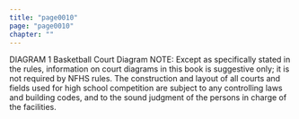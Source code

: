 ```yaml
---
title: "page0010"
page: "page0010"
chapter: ""
---
```


DIAGRAM 1 Basketball Court Diagram NOTE: Except as specifically stated in the rules, information on court diagrams in this book is suggestive only; it is not required by NFHS rules. The construction and layout of all courts and fields used for high school competition are subject to any controlling laws and building codes, and to the sound judgment of the persons in charge of the facilities.
